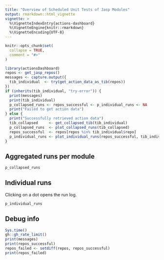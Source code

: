 ```yaml
---
title: "Overview of Scheduled Unit Tests of Jasp Modules"
output: rmarkdown::html_vignette
vignette: >
  %\VignetteIndexEntry{actions-dashboard}
  %\VignetteEngine{knitr::rmarkdown}
  %\VignetteEncoding{UTF-8}
---
```


```r
knitr::opts_chunk$set(
  collapse = TRUE,
  comment = "#>"
)
```

```r
library(actionsDashboard)
repos <- get_jasp_repos()
messages <- capture.output({
  tib_individual  <- try(get_action_data_as_tib(repos))
})
if (inherits(tib_individual, "try-error")) {
  print(messages)
  print(tib_individual)
  p_collapsed_runs <- repos_successful <- p_individual_runs <- NA
  print("Failed to get action data")
} else {
  print("Successfully retrieved action data")
  tib_collapsed     <- get_collapsed_tib(tib_individual)
  p_collapsed_runs  <- plot_collapsed_runs(tib_collapsed)
  repos_successful  <- repos[repos %in% tib_individual$repo]
  p_individual_runs <- plot_individual_runs(repos_successful, tib_individual)
}
```

## Aggregated runs per module
```r
p_collapsed_runs
```

## Individual runs
Clicking on a dot opens the run log.
```r
p_individual_runs
```

## Debug info
```r
Sys.time()
gh::gh_rate_limit()
print(messages)
print(repos_successful)
repos_failed <- setdiff(repos, repos_successful)
print(repos_failed)
```
